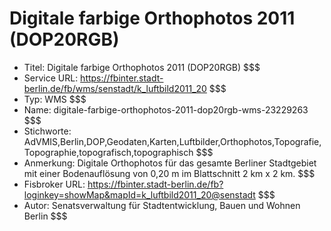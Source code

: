# Digitale farbige Orthophotos 2011 (DOP20RGB)
- Titel: Digitale farbige Orthophotos 2011 (DOP20RGB) $$$
- Service URL: https://fbinter.stadt-berlin.de/fb/wms/senstadt/k_luftbild2011_20 $$$
- Typ: WMS $$$
- Name: digitale-farbige-orthophotos-2011-dop20rgb-wms-23229263 $$$
- Stichworte: AdVMIS,Berlin,DOP,Geodaten,Karten,Luftbilder,Orthophotos,Topografie,Topographie,topografisch,topographisch $$$
- Anmerkung: Digitale Orthophotos für das gesamte Berliner Stadtgebiet mit einer Bodenauflösung von 0,20 m im Blattschnitt 2 km x 2 km. $$$
- Fisbroker URL: https://fbinter.stadt-berlin.de/fb?loginkey=showMap&mapId=k_luftbild2011_20@senstadt $$$
- Autor: Senatsverwaltung für Stadtentwicklung, Bauen und Wohnen Berlin $$$
